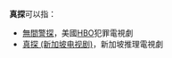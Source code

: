 '''真探'''可以指：

*[[無間警探|無間警探]]，美國[[HBO|HBO]]犯罪電視劇
*[[真探_(新加坡电视剧)|真探 (新加坡电视剧)]]，新加坡推理電視劇

{{Disambig|消歧義索引}}